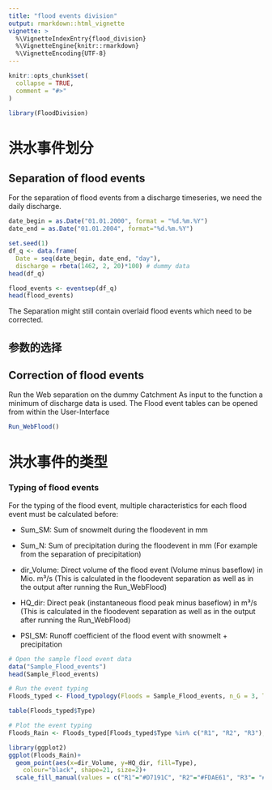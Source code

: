 ```yaml
---
title: "flood events division"
output: rmarkdown::html_vignette
vignette: >
  %\VignetteIndexEntry{flood_division}
  %\VignetteEngine{knitr::rmarkdown}
  %\VignetteEncoding{UTF-8}
---
```


```r
knitr::opts_chunk$set(
  collapse = TRUE,
  comment = "#>"
)
```

```r
library(FloodDivision)
```

# 洪水事件划分

## Separation of flood events

For the separation of flood events from a discharge timeseries, we need the daily discharge. 
```r
date_begin = as.Date("01.01.2000", format = "%d.%m.%Y")
date_end = as.Date("01.01.2004", format="%d.%m.%Y")

set.seed(1)
df_q <- data.frame(
  Date = seq(date_begin, date_end, "day"),
  discharge = rbeta(1462, 2, 20)*100) # dummy data
head(df_q)

flood_events <- eventsep(df_q)
head(flood_events)
```

The Separation might still contain overlaid flood events which need to be corrected.

## 参数的选择



## Correction of flood events

Run the Web separation on the dummy Catchment
As input to the function a minimum of discharge data is used. The Flood event tables can be opened from within the User-Interface
```r
Run_WebFlood()
```

# 洪水事件的类型


### Typing of flood events

For the typing of the flood event, multiple characteristics for each flood event must be calculated before:

* Sum_SM: Sum of snowmelt during the floodevent in mm

* Sum_N: Sum of precipitation during the floodevent in mm (For example from the separation of precipitation)

* dir_Volume: Direct volume of the flood event (Volume minus baseflow) in Mio. m³/s (This is calculated in the floodevent separation as well as in the output after running the Run_WebFlood)

* HQ_dir: Direct peak (instantaneous flood peak minus baseflow) in m³/s (This is calculated in the floodevent separation as well as in the output after running the Run_WebFlood)

* PSI_SM: Runoff coefficient of the flood event with snowmelt + precipitation

```r
# Open the sample flood event data
data("Sample_Flood_events")
head(Sample_Flood_events)

# Run the event typing
Floods_typed <- Flood_typology(Floods = Sample_Flood_events, n_G = 3, Type_3_min_samplesize = 10)

table(Floods_typed$Type)

# Plot the event typing
Floods_Rain <- Floods_typed[Floods_typed$Type %in% c("R1", "R2", "R3"),]

library(ggplot2)
ggplot(Floods_Rain)+
  geom_point(aes(x=dir_Volume, y=HQ_dir, fill=Type), 
    colour="black", shape=21, size=2)+
  scale_fill_manual(values = c("R1"="#D7191C", "R2"="#FDAE61", "R3"= "#1A9641"))
```
